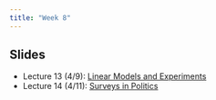 ```yaml
---
title: "Week 8"
---
```


## Slides

-   Lecture 13 (4/9): [Linear Models and Experiments](/lectures/13-lm_experiments/lm_experiments.qmd)
-   Lecture 14 (4/11): [Surveys in Politics](/lectures/14-surveys/surveys.qmd)
